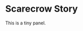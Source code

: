 # Scarecrow Story

<ComicPanel
  panel={1}
  src="/stories/scarecrow/scarecrow.jpg"
  alt="Scarecrow"
  width={400}
  height={200}
/>

This is a tiny panel.
